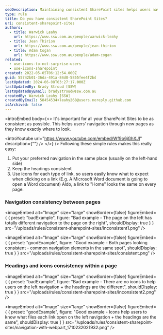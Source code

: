 ```yaml
---
seoDescription: Maintaining consistent SharePoint sites helps users navigate through new pages with ease, thanks to familiar navigation and headings.
type: rule
title: Do you have consistent SharePoint Sites?
uri: consistent-sharepoint-sites
authors:
  - title: Warwick Leahy
    url: https://www.ssw.com.au/people/warwick-leahy
  - title: Jean Thirion
    url: https://www.ssw.com.au/people/jean-thirion
  - title: Adam Cogan
    url: https://www.ssw.com.au/people/adam-cogan
related:
  - use-icons-to-not-surprise-users
  - use-icons-sharepoint
created: 2022-05-05T06:12:54.000Z
guid: 55742b01-36da-491a-84d8-5855fee4f2bd
lastUpdated: 2024-06-08T03:27:17.000Z
lastUpdatedBy: Brady Stroud [SSW]
lastUpdatedByEmail: bradystroud@ssw.com.au
createdBy: Warwick Leahy [SSW]
createdByEmail: 58454534+leahy268@users.noreply.github.com
isArchived: false
---
```


<introEmbed
  body={<>
It's important for all your SharePoint Sites to be as consistent as possible. This helps users' navigation through new pages as they know exactly where to look.

<introYoutube url="https://www.youtube.com/embed/Wf9o6jGhXJI" description={""} />
  </>}
/>
Following these simple rules makes this really easy:

1. Put your preferred navigation in the same place (usually on the left-hand side)
2. Keep the headings consistent
3. Use icons for each type of link, so users easily know what to expect when clicking on a link (E.g. A Microsoft Word document is going to open a Word document) Aldo, a link to "Home" looks the same on every page.

### Navigation consistency between pages

<imageEmbed
  alt="Image"
  size="large"
  showBorder={false}
  figureEmbed={ {
    preset: "badExample",
    figure: "Bad example - The page on the left has totally different navigation to the page on the right",
    shouldDisplay: true
  } }
  src="/uploads/rules/consistent-sharepoint-sites/inconsistent1.png"
/>

<imageEmbed
  alt="Image"
  size="large"
  showBorder={false}
  figureEmbed={ {
    preset: "goodExample",
    figure: "Good example - Both pages looking consistent - common navigation elements in the same spot",
    shouldDisplay: true
  } }
  src="/uploads/rules/consistent-sharepoint-sites/consistent.png"
/>

### Headings and icons consistency within a page

<imageEmbed
  alt="Image"
  size="large"
  showBorder={false}
  figureEmbed={ {
    preset: "badExample",
    figure: "Bad example - There are no icons to help users on the left navigation + the headings are the different",
    shouldDisplay: true
  } }
  src="/uploads/rules/consistent-sharepoint-sites/inconsistent2.png"
/>

<imageEmbed
  alt="Image"
  size="large"
  showBorder={false}
  figureEmbed={ {
    preset: "goodExample",
    figure: "Good example - Icons help users to know what files each link open on the left navigation + the headings are the same",
    shouldDisplay: true
  } }
  src="/uploads/rules/consistent-sharepoint-sites/navigation-with-webpart_1710232021932.png"
/>
